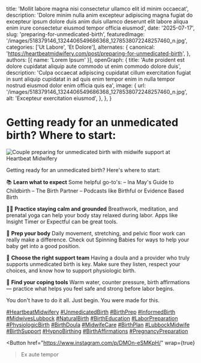 
  title: 'Mollit labore magna nisi consectetur ullamco elit id minim occaecat',
  description: 'Dolore minim nulla anim excepteur adipiscing magna fugiat do excepteur ipsum dolore duis anim duis ullamco deserunt elit labore aliqua enim irure consectetur eiusmod tempor officia eiusmod',
  date: '2025-07-17',
  slug: 'preparing-for-unmedicated-birth',
  featuredImage: '/images/518379146_1324406549686368_1278538072248257460_n.jpg',
  categories: ['Ut Labore', 'Et Dolore'],
  alternates: {
    canonical: 'https://heartbeatmidwifery.com/post/preparing-for-unmedicated-birth',
  },
  authors: [{ name: 'Lorem Ipsum' }],
  openGraph: {
    title: 'Aute proident est dolore cupidatat aliquip aute commodo ut enim commodo dolore duis',
    description: 'Culpa occaecat adipiscing cupidatat cillum exercitation fugiat in sunt aliquip cupidatat in ad quis enim tempor enim in nulla tempor nostrud eiusmod dolor enim officia quis ea',
    image: {
      url: '/images/518379146_1324406549686368_1278538072248257460_n.jpg',
      alt: 'Excepteur exercitation eiusmod',
    },
  },
}

# Getting ready for an unmedicated birth? Where to start:

<Image
  src="/images/518379146_1324406549686368_1278538072248257460_n.jpg"
  size="large"
  wrap={true}
  alt="Couple preparing for unmedicated birth with midwife support at Heartbeat Midwifery"
/>

Getting ready for an unmedicated birth? Here's where to start:

📚 **Learn what to expect** Some helpful go-to's: – Ina May's Guide to Childbirth – The Birth Partner – Podcasts like Birthful or Evidence Based Birth

🧘‍♀️ **Practice staying calm and grounded** Breathwork, meditation, and prenatal yoga can help your body stay relaxed during labor. Apps like Insight Timer or Expectful can be great tools.

🤰 **Prep your body** Daily movement, stretching, and pelvic floor work can really make a difference. Check out Spinning Babies for ways to help your baby get into a good position.

🤝 **Choose the right support team** Having a doula and a provider who truly supports unmedicated birth is key. Make sure they listen, respect your choices, and know how to support physiologic birth.

🧠 **Find your coping tools** Warm water, counter pressure, birth affirmations — practice what helps you feel safe and strong before labor begins.

You don't have to do it all. Just begin. You were made for this.

[#HeartbeatMidwifery](https://www.instagram.com/explore/tags/heartbeatmidwifery/) [#UnmedicatedBirth](https://www.instagram.com/explore/tags/unmedicatedbirth/) [#BirthPrep](https://www.instagram.com/explore/tags/birthprep/) [#InformedBirth](https://www.instagram.com/explore/tags/informedbirth/) [#MidwivesLubbock](https://www.instagram.com/explore/tags/midwiveslubbock/) [#NaturalBirth](https://www.instagram.com/explore/tags/naturalbirth/) [#BirthEducation](https://www.instagram.com/explore/tags/birtheducation/) [#LaborPreparation](https://www.instagram.com/explore/tags/laborpreparation/) [#PhysiologicBirth](https://www.instagram.com/explore/tags/physiologicbirth/) [#BirthDoula](https://www.instagram.com/explore/tags/birthdoula/) [#MidwifeCare](https://www.instagram.com/explore/tags/midwifecare/) [#BirthPlan](https://www.instagram.com/explore/tags/birthplan/) [#LubbockMidwife](https://www.instagram.com/explore/tags/lubbockmidwife/) [#BirthSupport](https://www.instagram.com/explore/tags/birthsupport/) [#HypnoBirthing](https://www.instagram.com/explore/tags/hypnobirthing/) [#BirthAffirmations](https://www.instagram.com/explore/tags/birthaffirmations/) [#PregnancyPreparation](https://www.instagram.com/explore/tags/pregnancypreparation/)

<Button
  href="https://www.instagram.com/p/DMOn-eSMKpH/"
  wrap={true}
>Ex aute tempor</Button>
